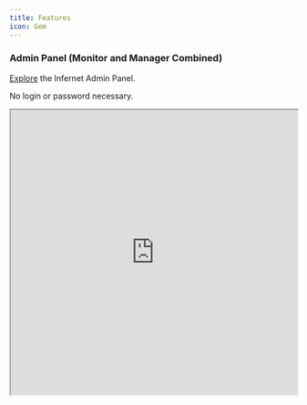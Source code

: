 ```yaml
---
title: Features
icon: Gem
---
```


### Admin Panel (Monitor and Manager Combined)

[Explore](https://infernet.work) the Infernet Admin Panel.

No login or password necessary.

<iframe 
  src="https://infernet.work/" 
  width="100%" 
  height="500" 
  style={{ border: "none" }} 
  title="Infernet Admin"
/>

## System Design/Architecture

<iframe 
  src="https://arch.infernet.work/view/index/" 
  width="100%" 
  height="500" 
  style={{ border: "none" }} 
/>


## Slides

<iframe 
  src="https://slides.infernet.work/" 
  width="100%" 
  height="500" 
  style={{ border: "none" }} 
  title="Example iframe"
/>


## Project Development Environment (PDE)

p.s. Click to expand images

<div className="grid grid-cols-2 space-x-2 gap-y-0">
![PDE Landing Page](/pde-landing.png)
![PDE Resource Monitor](/pde-resource-monitor.png)
![PDE Servers](/pde-servers.png)
![PDE TGPT](/pde-tgpt.png)
![PDE Status](/pde-status.png)
![PDE lol](/pde-lol.png)
</div>
